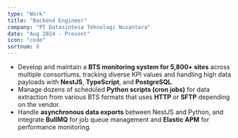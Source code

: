 ```yaml
---
type: "Work"
title: "Backend Engineer"
company: "PT Datasintesa Teknologi Nusantara"
date: "Aug 2024 - Present"
icon: "code"
sortnum: 8
---
```


- Develop and maintain a **BTS monitoring system for 5,800+ sites** across multiple consortiums, tracking diverse KPI values and handling high data payloads with **NestJS**, **TypeScript**, and **PostgreSQL**.
- Manage dozens of scheduled **Python scripts (cron jobs)** for data extraction from various BTS formats that uses **HTTP** or **SFTP** depending on the vendor.
- Handle **asynchronous data exports** between NestJS and Python, and integrate **BullMQ** for job queue management and **Elastic APM** for performance monitoring.
